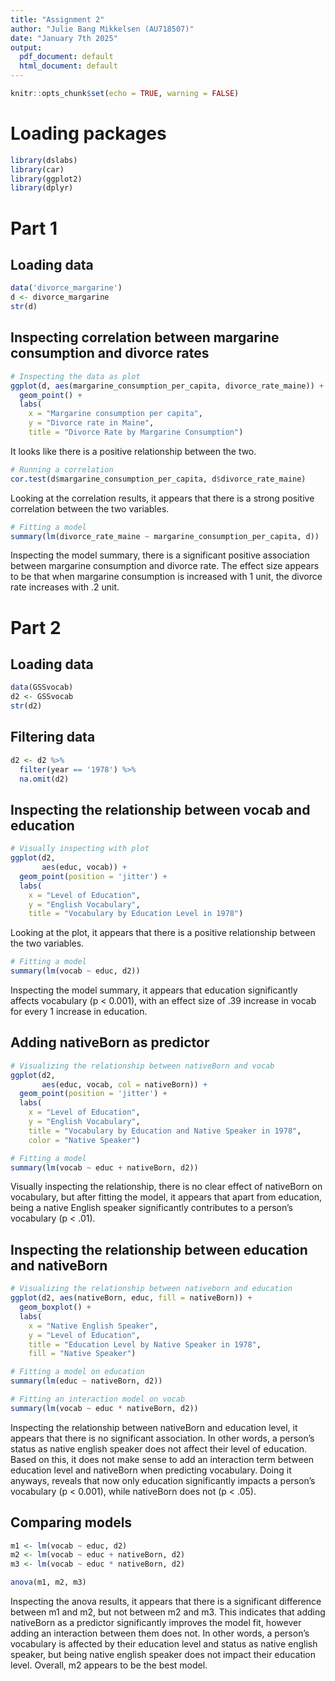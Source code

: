 ```yaml
---
title: "Assignment 2"
author: "Julie Bang Mikkelsen (AU718507)"
date: "January 7th 2025"
output:
  pdf_document: default
  html_document: default
---
```


```r
knitr::opts_chunk$set(echo = TRUE, warning = FALSE)
```

# Loading packages

```r
library(dslabs)
library(car)
library(ggplot2)
library(dplyr)
```

# Part 1

## Loading data

```r
data('divorce_margarine')
d <- divorce_margarine
str(d)
```

## Inspecting correlation between margarine consumption and divorce rates

```r
# Inspecting the data as plot
ggplot(d, aes(margarine_consumption_per_capita, divorce_rate_maine)) +
  geom_point() +
  labs(
    x = "Margarine consumption per capita",
    y = "Divorce rate in Maine",
    title = "Divorce Rate by Margarine Consumption")
```

It looks like there is a positive relationship between the two.

```r
# Running a correlation
cor.test(d$margarine_consumption_per_capita, d$divorce_rate_maine)
```

Looking at the correlation results, it appears that there is a strong positive correlation between the two variables.

```r
# Fitting a model
summary(lm(divorce_rate_maine ~ margarine_consumption_per_capita, d))
```

Inspecting the model summary, there is a significant positive association between margarine consumption and divorce rate. The effect size appears to be that when margarine consumption is increased with 1 unit, the divorce rate increases with .2 unit. 

# Part 2

## Loading data

```r
data(GSSvocab)
d2 <- GSSvocab
str(d2)
```

## Filtering data

```r
d2 <- d2 %>%
  filter(year == '1978') %>%
  na.omit(d2)
```

## Inspecting the relationship between vocab and education

```r
# Visually inspecting with plot
ggplot(d2,
       aes(educ, vocab)) +
  geom_point(position = 'jitter') +
  labs(
    x = "Level of Education",
    y = "English Vocabulary",
    title = "Vocabulary by Education Level in 1978")
```

Looking at the plot, it appears that there is a positive relationship between the two variables.

```r
# Fitting a model
summary(lm(vocab ~ educ, d2))
```

Inspecting the model summary, it appears that education significantly affects vocabulary (p < 0.001), with an effect size of .39 increase in vocab for every 1 increase in education.

## Adding nativeBorn as predictor

```r
# Visualizing the relationship between nativeBorn and vocab
ggplot(d2,
       aes(educ, vocab, col = nativeBorn)) +
  geom_point(position = 'jitter') +
  labs(
    x = "Level of Education",
    y = "English Vocabulary",
    title = "Vocabulary by Education and Native Speaker in 1978",
    color = "Native Speaker")

# Fitting a model
summary(lm(vocab ~ educ + nativeBorn, d2))
```

Visually inspecting the relationship, there is no clear effect of nativeBorn on vocabulary, but after fitting the model, it appears that apart from education, being a native English speaker significantly contributes to a person's vocabulary (p < .01).

## Inspecting the relationship between education and nativeBorn

```r
# Visualizing the relationship between nativeborn and education
ggplot(d2, aes(nativeBorn, educ, fill = nativeBorn)) +
  geom_boxplot() +
  labs(
    x = "Native English Speaker",
    y = "Level of Education",
    title = "Education Level by Native Speaker in 1978",
    fill = "Native Speaker")

# Fitting a model on education
summary(lm(educ ~ nativeBorn, d2))

# Fitting an interaction model on vocab
summary(lm(vocab ~ educ * nativeBorn, d2))
```

Inspecting the relationship between nativeBorn and education level, it appears that there is no significant association. In other words, a person's status as native english speaker does not affect their level of education. Based on this, it does not make sense to add an interaction term between education level and nativeBorn when predicting vocabulary. Doing it anyways, reveals that now only education significantly impacts a person's vocabulary (p < 0.001), while nativeBorn does not (p < .05).

## Comparing models

```r
m1 <- lm(vocab ~ educ, d2)
m2 <- lm(vocab ~ educ + nativeBorn, d2)
m3 <- lm(vocab ~ educ * nativeBorn, d2)

anova(m1, m2, m3)
```

Inspecting the anova results, it appears that there is a significant difference between m1 and m2, but not between m2 and m3. This indicates that adding nativeBorn as a predictor significantly improves the model fit, however adding an interaction between them does not. In other words, a person's vocabulary is affected by their education level and status as native english speaker, but being native english speaker does not impact their education level. Overall, m2 appears to be the best model.
